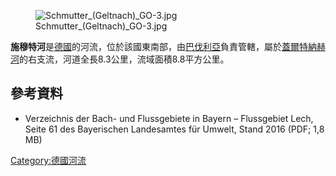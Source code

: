 {{Coord|47|42|45|N|10|40|16.8|E|display=title}}
[[Image:Schmutter_(Geltnach)_GO-3.jpg|right]]

'''施穆特河'''是[[德國|德國]]的河流，位於該國東南部，由[[巴伐利亞|巴伐利亞]]負責管轄，屬於[[蓋爾特納赫河|蓋爾特納赫河]]的右支流，河道全長8.3公里，流域面積8.8平方公里。

==參考資料==
* Verzeichnis der Bach- und Flussgebiete in Bayern – Flussgebiet Lech, Seite 61 des Bayerischen Landesamtes für Umwelt, Stand 2016 (PDF; 1,8 MB)

{{Germany-geo-stub}}
[[Category:德國河流|Category:德國河流]]